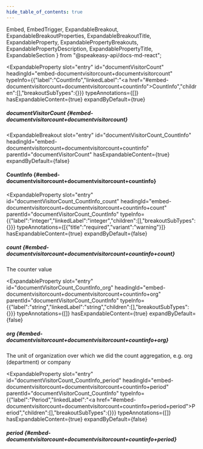 ```yaml
---
hide_table_of_contents: true
---
```

  Embed,
  EmbedTrigger,
  ExpandableBreakout,
  ExpandableBreakoutProperties,
  ExpandableBreakoutTitle,
  ExpandableProperty,
  ExpandablePropertyBreakouts,
  ExpandablePropertyDescription,
  ExpandablePropertyTitle,
  ExpandableSection
} from "@speakeasy-api/docs-md-react";

<ExpandableSection>

<ExpandableProperty
  slot="entry"
  id="documentVisitorCount"
  headingId="embed-documentvisitorcount+documentvisitorcount"
  typeInfo={{"label":"CountInfo","linkedLabel":"<a href=\"#embed-documentvisitorcount+documentvisitorcount+countinfo\">CountInfo</a>","children":[],"breakoutSubTypes":{}}}
  typeAnnotations={[]}
  hasExpandableContent={true}
  expandByDefault={true}
>

<ExpandablePropertyTitle slot="title">

##### documentVisitorCount \{#embed-documentvisitorcount+documentvisitorcount\}

</ExpandablePropertyTitle>

<ExpandablePropertyBreakouts slot="breakouts">

<ExpandableBreakout
  slot="entry"
  id="documentVisitorCount_CountInfo"
  headingId="embed-documentvisitorcount+documentvisitorcount+countinfo"
  parentId="documentVisitorCount"
  hasExpandableContent={true}
  expandByDefault={false}
>

<ExpandableBreakoutTitle slot="title">

#### CountInfo \{#embed-documentvisitorcount+documentvisitorcount+countinfo\}

</ExpandableBreakoutTitle>

<ExpandableBreakoutProperties slot="properties">

<ExpandableProperty
  slot="entry"
  id="documentVisitorCount_CountInfo_count"
  headingId="embed-documentvisitorcount+documentvisitorcount+countinfo+count"
  parentId="documentVisitorCount_CountInfo"
  typeInfo={{"label":"integer","linkedLabel":"integer","children":[],"breakoutSubTypes":{}}}
  typeAnnotations={[{"title":"required","variant":"warning"}]}
  hasExpandableContent={true}
  expandByDefault={false}
>

<ExpandablePropertyTitle slot="title">

##### count \{#embed-documentvisitorcount+documentvisitorcount+countinfo+count\}

</ExpandablePropertyTitle>

<ExpandablePropertyDescription slot="description">

The counter value

</ExpandablePropertyDescription>

</ExpandableProperty>

<ExpandableProperty
  slot="entry"
  id="documentVisitorCount_CountInfo_org"
  headingId="embed-documentvisitorcount+documentvisitorcount+countinfo+org"
  parentId="documentVisitorCount_CountInfo"
  typeInfo={{"label":"string","linkedLabel":"string","children":[],"breakoutSubTypes":{}}}
  typeAnnotations={[]}
  hasExpandableContent={true}
  expandByDefault={false}
>

<ExpandablePropertyTitle slot="title">

##### org \{#embed-documentvisitorcount+documentvisitorcount+countinfo+org\}

</ExpandablePropertyTitle>

<ExpandablePropertyDescription slot="description">

The unit of organization over which we did the count aggregation, e.g. org (department) or company

</ExpandablePropertyDescription>

</ExpandableProperty>

<ExpandableProperty
  slot="entry"
  id="documentVisitorCount_CountInfo_period"
  headingId="embed-documentvisitorcount+documentvisitorcount+countinfo+period"
  parentId="documentVisitorCount_CountInfo"
  typeInfo={{"label":"Period","linkedLabel":"<a href=\"#embed-documentvisitorcount+documentvisitorcount+countinfo+period+period\">Period</a>","children":[],"breakoutSubTypes":{}}}
  typeAnnotations={[]}
  hasExpandableContent={true}
  expandByDefault={false}
>

<ExpandablePropertyTitle slot="title">

##### period \{#embed-documentvisitorcount+documentvisitorcount+countinfo+period\}

</ExpandablePropertyTitle>

<Embed slot="embed">

<EmbedTrigger slot="trigger" embedTitle="period" triggerText="View period details">

<Embedperiod />

</EmbedTrigger>

</Embed>

</ExpandableProperty>

</ExpandableBreakoutProperties>

</ExpandableBreakout>

</ExpandablePropertyBreakouts>

</ExpandableProperty>

</ExpandableSection>
